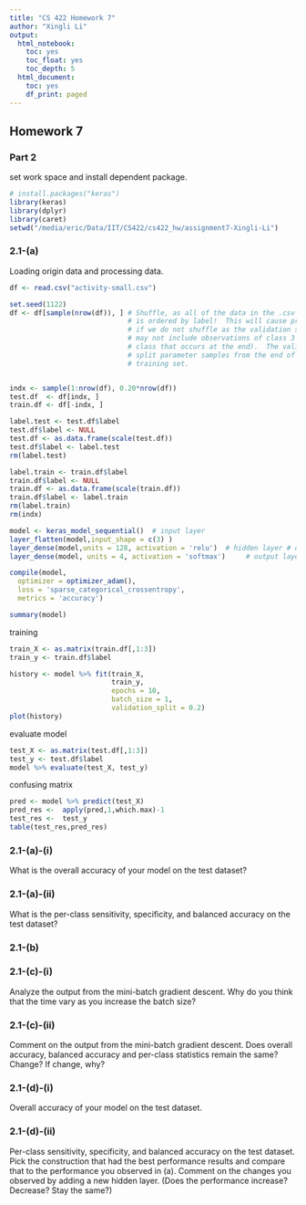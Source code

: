 ```yaml
---
title: "CS 422 Homework 7"
author: "Xingli Li"
output:
  html_notebook: 
    toc: yes
    toc_float: yes
    toc_depth: 5
  html_document:
    toc: yes
    df_print: paged
---
```


## Homework 7

### Part 2

set work space and install dependent package.

```r
# install.packages("keras")
library(keras)
library(dplyr)
library(caret)
setwd("/media/eric/Data/IIT/CS422/cs422_hw/assignment7-Xingli-Li")
```

### 2.1-(a)

Loading origin data and processing data.

```r
df <- read.csv("activity-small.csv")

set.seed(1122)
df <- df[sample(nrow(df)), ] # Shuffle, as all of the data in the .csv file
                             # is ordered by label!  This will cause problems
                             # if we do not shuffle as the validation split
                             # may not include observations of class 3 (the
                             # class that occurs at the end).  The validation_
                             # split parameter samples from the end of the
                             # training set.


indx <- sample(1:nrow(df), 0.20*nrow(df))
test.df  <- df[indx, ]
train.df <- df[-indx, ]

label.test <- test.df$label
test.df$label <- NULL
test.df <- as.data.frame(scale(test.df))
test.df$label <- label.test
rm(label.test)

label.train <- train.df$label
train.df$label <- NULL
train.df <- as.data.frame(scale(train.df))
train.df$label <- label.train
rm(label.train)
rm(indx)

```

```r

model <- keras_model_sequential()  # input layer
layer_flatten(model,input_shape = c(3) )
layer_dense(model,units = 128, activation = 'relu')  # hidden layer # dropout
layer_dense(model, units = 4, activation = 'softmax')     # output layer

compile(model,
  optimizer = optimizer_adam(),
  loss = 'sparse_categorical_crossentropy',
  metrics = 'accuracy')

summary(model)

```

training

```r

train_X <- as.matrix(train.df[,1:3])
train_y <- train.df$label

history <- model %>% fit(train_X,
                         train_y,
                         epochs = 10,
                         batch_size = 1,
                         validation_split = 0.2)
plot(history)
```

evaluate model

```r
test_X <- as.matrix(test.df[,1:3])
test_y <- test.df$label
model %>% evaluate(test_X, test_y)
```

confusing matrix

```r
pred <- model %>% predict(test_X)
pred_res <-  apply(pred,1,which.max)-1
test_res <-  test_y
table(test_res,pred_res)

```

### 2.1-(a)-(i)

What is the overall accuracy of your model on the test dataset?

### 2.1-(a)-(ii)

What is the per-class sensitivity, specificity, and balanced accuracy on the test dataset?

### 2.1-(b)

### 2.1-(c)-(i)

Analyze the output from the mini-batch gradient descent. Why do you think that the time vary as you increase the batch size?

### 2.1-(c)-(ii)

Comment on the output from the mini-batch gradient descent. Does overall accuracy, balanced accuracy and per-class statistics remain the same? Change? If change, why?

### 2.1-(d)-(i)

Overall accuracy of your model on the test dataset.

### 2.1-(d)-(ii)

Per-class sensitivity, specificity, and balanced accuracy on the test dataset. Pick the construction that had the best performance results and compare that to the performance you observed in (a). Comment on the changes you observed by adding a new hidden layer. (Does the performance increase? Decrease? Stay the same?)
